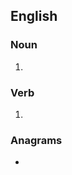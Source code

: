 {{also|pigeonholes|pigeon holes}}

==English==

===Noun===
{{head|en|noun plural form}}

# {{plural of|pigeon-hole|lang=en}}

===Verb===
{{head|en|verb form}}

# {{en-third-person singular of|pigeon-hole}}

===Anagrams===
* {{l|en|phenologies}}
